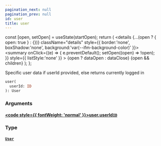 ```yaml
---
pagination_next: null
pagination_prev: null
id: user
title: user
---
```









  const [open, setOpen] = useState(startOpen);
  return (
    <details {...(open ? { open: true } : {})} className="details" style={{ border:'none', boxShadow:'none', background:'var(--ifm-background-color)' }}>
      <summary
        onClick={(e) => {
          e.preventDefault();
          setOpen((open) => !open);
        }}
        style={{ listStyle:'none' }}
      >
      {open ? dataOpen : dataClose}
      </summary>
      {open && children}
    </details>
  );
};








Specific user data if userId provided, else returns currently logged in


```graphql
user(
  userId: ID
): User
```




### Arguments

#### [<code style={{ fontWeight: 'normal' }}>user.<b>userId</b></code>](#)<Bullet />[`ID`](/schema/types/scalars/id.mdx) <Badge class="badge badge--secondary" text="scalar"/> 



### Type

#### [`User`](/schema/types/objects/user.mdx) <Badge class="badge badge--secondary" text="object"/> 







